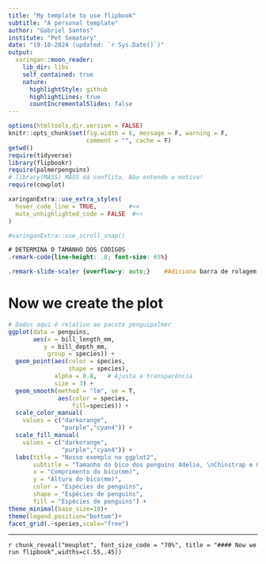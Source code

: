 ```yaml
---
title: "My template to use flipbook"
subtitle: "A personal template"
author: "Gabriel Santos"
institute: "Pet Sematary"
date: "19-10-2024 (updated: `r Sys.Date()`)"
output:
  xaringan::moon_reader:
    lib_dir: libs
    self_contained: true
    nature:
      highlightStyle: github
      highlightLines: true
      countIncrementalSlides: false
---
```


<!-- Nenhum desses códigos abaixo serão mostrados. Tudo é apenas parte da configuração base dos slides-->

```r
options(htmltools.dir.version = FALSE)
knitr::opts_chunk$set(fig.width = 6, message = F, warning = F, 
                      comment = "", cache = F)
getwd()
require(tidyverse)
library(flipbookr)
require(palmerpenguins)
# library(MASS) MASS dá conflito. Não entendo o motivo!
require(cowplot)
```

```r
xaringanExtra::use_extra_styles(
  hover_code_line = TRUE,         #<<
  mute_unhighlighted_code = FALSE  #<<
)

#xaringanExtra::use_scroll_snap()

```


```css
# DETERMINA O TAMANHO DOS CÓDIGOS
.remark-code{line-height: .8; font-size: 65%}

.remark-slide-scaler {overflow-y: auto;}    #Adiciona barra de rolagem
```

<!--Aqui se encerra o que será considerado como configuração-->


<!--Aqui se encerra o que será considerado como configuração-->


# Now we create the plot

```r

# Dados aqui é relativo ao pacote penguipalmer
ggplot(data = penguins,
       aes(x = bill_length_mm,
          y = bill_depth_mm,
           group = species)) +
  geom_point(aes(color = species,		 
                 shape = species),
             alpha = 0.8,	# Ajusta a transparência
             size = 3) +
  geom_smooth(method = "lm", se = T, 
              aes(color = species, 
                  fill=species)) +
  scale_color_manual(
    values = c("darkorange",
               "purple","cyan4")) +
  scale_fill_manual(
    values = c("darkorange",
               "purple","cyan4")) +
  labs(title = "Nosso exemplo no ggplot2",
       subtitle = "Tamanho do bico dos penguins Adelie, \nChinstrap e Gentoo Penguins",
       x = "Comprimento do bico(mm)",
       y = "Altura do bico(mm)",
       color = "Espécies de penguins",
       shape = "Espécies de penguins",
       fill = "Espécies de penguins") +
theme_minimal(base_size=18)+
theme(legend.position="bottom")+
facet_grid(.~species,scale="free")
```


---

`r chunk_reveal("meuplot", font_size_code = "70%", title = "#### Now we run flipbook",widths=c(.55,.45))`


<!-- notar que o comando do flipbook é bem diferente do que estou acostumado!
- Primeiro que ele vai solto no slide, sem ser dentro de um chunk de code.
- Segundo é que obrigatoriamente ele precisa vir depois do objeto criado, já nos exemplos iniciais, antes de lançarem o pacote, ele precisava obrigatoriamente vir antes! -->



